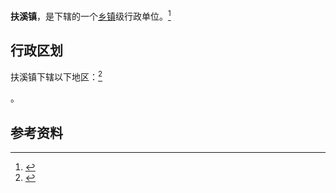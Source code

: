 {{中国乡级行政区|44/02/24/103/000}}

'''扶溪镇'''，是{{PRC admin/fullname|44/02/24/103/000|3}}下辖的一个[[乡镇|乡镇]]级行政单位。<ref>{{PRC admin/ref sgc|{{PRC admin/parent|44/02/24/103/000}}}}</ref>

== 行政区划 ==

扶溪镇下辖以下地区：<ref>{{PRC admin/ref sgc|44/02/24/103/000}}</ref>

{{PRC admin/children|44/02/24/103/000}}。

== 参考资料 ==

{{reflist}}

{{行政区划小作品}}
{{PRC admin/navcat|44/02/24/103/000}}